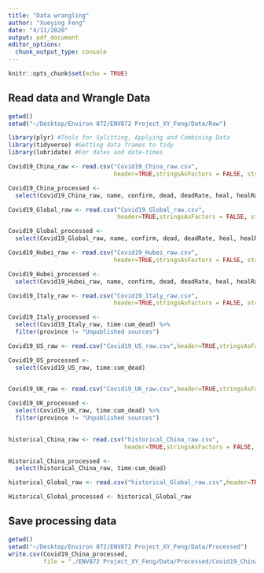 ```yaml
---
title: "Data wrangling"
author: "Xueying Feng"
date: "4/11/2020"
output: pdf_document
editor_options: 
  chunk_output_type: console
---
```


```r
knitr::opts_chunk$set(echo = TRUE)
```

## Read data and Wrangle Data

```r
getwd()
setwd("~/Desktop/Environ 872/ENV872 Project_XY_Feng/Data/Raw")

library(plyr) #Tools for Splitting, Applying and Combining Data
library(tidyverse) #Getting data frames to tidy
library(lubridate) #For dates and date-times

Covid19_China_raw <- read.csv("Covid19_China_raw.csv",
                              header=TRUE,stringsAsFactors = FALSE, strip.white = TRUE,sep = ',')

Covid19_China_processed <- 
  select(Covid19_China_raw, name, confirm, dead, deadRate, heal, healRate)

```

```r
Covid19_Global_raw <- read.csv("Covid19_Global_raw.csv",
                               header=TRUE,stringsAsFactors = FALSE, strip.white = TRUE,sep = ',')

Covid19_Global_processed <- 
  select(Covid19_Global_raw, name, confirm, dead, deadRate, heal, healRate)

```


```r
Covid19_Hubei_raw <- read.csv("Covid19_Hubei_raw.csv",
                              header=TRUE,stringsAsFactors = FALSE, strip.white = TRUE,sep = ',')

Covid19_Hubei_processed <- 
  select(Covid19_Hubei_raw, name, confirm, dead, deadRate, heal, healRate)

```

```r
Covid19_Italy_raw <- read.csv("Covid19_Italy_raw.csv",
                              header=TRUE,stringsAsFactors = FALSE, strip.white = TRUE,sep = ',')

Covid19_Italy_processed <- 
  select(Covid19_Italy_raw, time:cum_dead) %>%
  filter(province != "Unpublished sources")

```

```r
Covid19_US_raw <- read.csv("Covid19_US_raw.csv",header=TRUE,stringsAsFactors = FALSE, strip.white = TRUE,sep = ',')

Covid19_US_processed <- 
  select(Covid19_US_raw, time:cum_dead)
 
```

```r
Covid19_UK_raw <- read.csv("Covid19_UK_raw.csv",header=TRUE,stringsAsFactors = FALSE, strip.white = TRUE,sep = ',')

Covid19_UK_processed <- 
  select(Covid19_UK_raw, time:cum_dead) %>%
  filter(province != "Unpublished sources")
   
```

```r
historical_China_raw <- read.csv("historical_China_raw.csv",
                                 header=TRUE,stringsAsFactors = FALSE, strip.white = TRUE,sep = ',')

Historical_China_processed <- 
  select(historical_China_raw, time:cum_dead)
```

```r
historical_Global_raw <- read.csv("historical_Global_raw.csv",header=TRUE,stringsAsFactors = FALSE, strip.white = TRUE,sep = ',')

Historical_Global_processed <- historical_Global_raw
```

## Save processing data

```r
getwd()
setwd("~/Desktop/Environ 872/ENV872 Project_XY_Feng/Data/Processed")
write.csv(Covid19_China_processed,
          file = "./ENV872 Project_XY_Feng/Data/Processed/Covid19_China_processed.csv")
```
